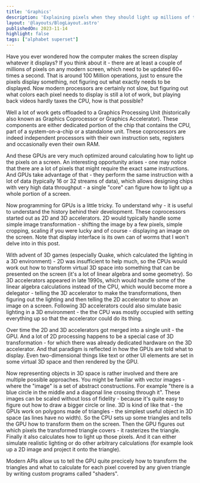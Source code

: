 ```yaml
---
title: 'Graphics'
description: 'Explaining pixels when they should light up millions of times a second'
layout: '@layouts/BlogLayout.astro'
publishedOn: 2023-11-14
highlight: false
tags: ["alphabet superset"]
---
```



<GPUPipelineView />

Have you ever wondered how the computer makes the screen display whatever it displays? If you think about it - there are at least a couple of millions of pixels on any modern screen, which need to be updated 60+ times a second. That is around 100 Million operations, just to ensure the pixels display something, not figuring out what exactly needs to be displayed. Now modern processors are certainly not slow, but figuring out what colors each pixel needs to display is still a lot of work, but playing back videos hardly taxes the CPU, how is that possible?

Well a lot of work gets offloaded to a <def>Graphics Processing Unit</def> (historically also known as Graphics Coprocessor or Graphics Accelerator). These components are either dedicated portion of the chip that contains the CPU, part of a system-on-a-chip or a standalone unit. These coprocessors are indeed independent processors with their own instruction sets, registers and occasionally even their own RAM.

And these GPUs are very much optimized around calculating how to light up the pixels on a screen. An interesting opportunity arises - one may notice that there are a lot of pixels that might require the exact same instructions. And GPUs take advantage of that - they perform the same instruction with a lot of data (typically 16 or 32 streams of data), which allows designing chips with very high data throughput - a single "core" can figure how to light up a whole portion of a screen.

Now programming for GPUs is a little tricky. To understand why - it is useful to understand the history behind their development. These coprocessors started out as 2D and 3D accelerators. 2D would typically handle some simple image transformation - shifting the image by a few pixels, simple cropping, scaling if you were lucky and of course - displaying an image on the screen. Note that display interface is its own can of worms that I won't delve into in this post.

With advent of 3D games (especially Quake, which calculated the lighting in a 3D environment) - 2D was insufficient to help much, so the CPUs would work out how to transform virtual 3D space into something that can be presented on the screen (it's a lot of linear algebra and some geometry). So 3D accelerators appeared in late 1990s, which would handle some of the linear algebra calculations instead of the CPU, which would become more a delegator - telling the 3D accelerator to make the transformations, then figuring out the lighting and then telling the 2D accelerator to show an image on a screen. Following 3D accelerators could also simulate basic lighting in a 3D environment - the the CPU was mostly occupied with setting everything up so that the accelerator could do its thing.

Over time the 2D and 3D accelerators got merged into a single unit - the GPU. And a lot of 2D processing happens to be a special case of 3D transformation - for which there was already dedicated hardware on the 3D accelerator. And that paradigm is reflected in how the GPUs are told what to display. Even two-dimensional things like text or other UI elements are set in some virtual 3D space and then rendered by the GPU.

Now representing objects in 3D space is rather involved and there are multiple possible approaches. You might be familiar with vector images - where the "image" is a set of abstract constructions. For example "there is a blue circle in the middle and a diagonal line crossing through it". These images can be scaled without loss of fidelity - because it's quite easy to figure out how to draw a bigger circle or line. 3D is kind of like that - the GPUs work on polygons made of triangles - the simplest useful object in 3D space (as lines have no width). So the CPU sets up some triangles and tells the GPU how to transform them on the screen. Then the GPU figures out which pixels the transformed triangle covers - <def>it rasterizes the triangle</def>. Finally it also calculates how to light up those pixels. And it can either simulate realistic lighting or do other arbitrary calculations (for example look up a 2D image and project it onto the triangle).

Modern APIs allow us to tell the GPU quite precicely how to transform the triangles and what to calculate for each pixel covered by any given triangle by writing custom programs called "shaders".
